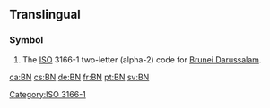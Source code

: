 {{also|bn|Bn|.bn|bn.}}
==Translingual==

===Symbol===
{{head|mul|symbol}}
# The [[ISO]] 3166-1 two-letter (alpha-2) code for [[Brunei Darussalam]].

[[Category:ISO 3166-1]]

[[ca:BN]]
[[cs:BN]]
[[de:BN]]
[[fr:BN]]
[[pt:BN]]
[[sv:BN]]